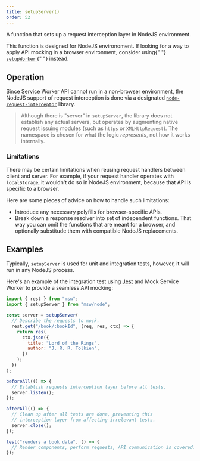 ```yaml
---
title: setupServer()
order: 52
---
```


A function that sets up a request interception layer in NodeJS environment.

<Hint>
  This function is designed for NodeJS environoment. If looking for a way to
  apply API mocking in a browser environment, consider using{" "}
  <a href="/sdg">
    <code>setupWorker</code>
  </a>{" "}
  instead.
</Hint>

## Operation

Since Service Worker API cannot run in a non-browser environment, the NodeJS support of request interception is done via a designated [`node-request-interceptor`](https://github.com/mswjs/node-request-interceptor) library.

> Although there is "server" in `setupServer`, the library does not establish any actual servers, but operates by augmenting native request issuing modules (such as `https` or `XMLHttpRequest`). The namespace is chosen for what the logic _represents_, not how it works internally.

### Limitations

There may be certain limitations when reusing request handlers between client and server. For example, if your request handler operates with `localStorage`, it wouldn't do so in NodeJS environment, because that API is specific to a browser.

Here are some pieces of advice on how to handle such limitations:

- Introduce any necessary polyfills for browser-specific APIs.
- Break down a response resolver into set of independent functions. That way you can omit the functions that are meant for a browser, and optionally substitude them with compatible NodeJS replacements.

## Examples

Typically, `setupServer` is used for unit and integration tests, however, it will run in any NodeJS process.

Here's an example of the integration test using [Jest](https://jestjs.io/) and Mock Service Worker to provide a seamless API mocking:

```js showLineNumbers
import { rest } from "msw";
import { setupServer } from "msw/node";

const server = setupServer(
  // Describe the requests to mock.
  rest.get("/book/:bookId", (req, res, ctx) => {
    return res(
      ctx.json({
        title: "Lord of the Rings",
        author: "J. R. R. Tolkien",
      })
    );
  })
);

beforeAll(() => {
  // Establish requests interception layer before all tests.
  server.listen();
});

afterAll(() => {
  // Clean up after all tests are done, preventing this
  // interception layer from affecting irrelevant tests.
  server.close();
});

test("renders a book data", () => {
  // Render components, perform requests, API communication is covered.
});
```

